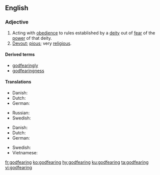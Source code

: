 ==English==

===Adjective===
{{en-adj}}

# Acting with [[obedience]] to rules established by a [[deity]] out of [[fear]] of the [[power]] of that deity.
# [[devout|Devout]]; [[pious]]; very [[religious]].

====Derived terms====
* [[godfearingly]]
* [[godfearingness]]

====Translations====
{{trans-top|obedient to a deity}}
* Danish: {{t|da|gudfrygtig}}
* Dutch: {{t|nl|godvrezende}}
* German: {{t|de|gottesfürchtig}}
{{trans-mid}}
* Russian: {{t|ru|богобоязненный|sc=Cyrl}}
* Swedish: {{t+|sv|gudfruktig}}
{{trans-bottom}}

{{trans-top|religiously devout}}
* Danish: {{t|da|gudfrygtig}}
* Dutch: {{t|nl|godvrezende}}
* German: {{t|de|gottesfürchtig}}
{{trans-mid}}
* Swedish: {{t+|sv|gudfruktig}}
* Vietnamese: {{t+|vi|ngoan đạo}}
{{trans-bottom}}

[[fr:godfearing]]
[[ko:godfearing]]
[[hy:godfearing]]
[[ku:godfearing]]
[[ta:godfearing]]
[[vi:godfearing]]